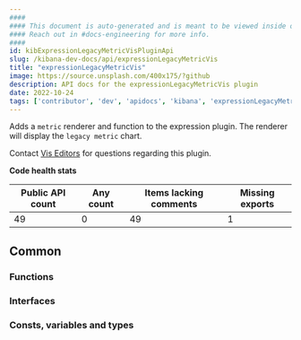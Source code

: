 ```yaml
---
####
#### This document is auto-generated and is meant to be viewed inside our experimental, new docs system.
#### Reach out in #docs-engineering for more info.
####
id: kibExpressionLegacyMetricVisPluginApi
slug: /kibana-dev-docs/api/expressionLegacyMetricVis
title: "expressionLegacyMetricVis"
image: https://source.unsplash.com/400x175/?github
description: API docs for the expressionLegacyMetricVis plugin
date: 2022-10-24
tags: ['contributor', 'dev', 'apidocs', 'kibana', 'expressionLegacyMetricVis']
---
```


Adds a `metric` renderer and function to the expression plugin. The renderer will display the `legacy metric` chart.

Contact [Vis Editors](https://github.com/orgs/elastic/teams/kibana-vis-editors) for questions regarding this plugin.

**Code health stats**

| Public API count  | Any count | Items lacking comments | Missing exports |
|-------------------|-----------|------------------------|-----------------|
| 49 | 0 | 49 | 1 |

## Common

### Functions
<DocDefinitionList data={expressionLegacyMetricVisObj.common.functions}/>

### Interfaces
<DocDefinitionList data={expressionLegacyMetricVisObj.common.interfaces}/>

### Consts, variables and types
<DocDefinitionList data={expressionLegacyMetricVisObj.common.misc}/>

